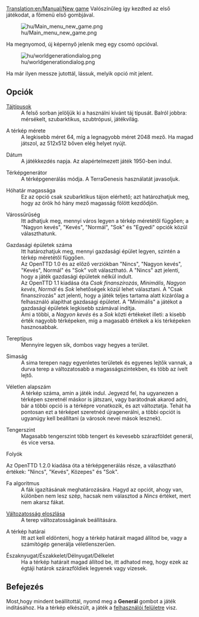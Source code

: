 [[Translation:en/Manual/New game]]
{{hu/Interfész}}
Valószínűleg így kezdted az első játékodat, a főmenü első gombjával.

[[File:hu/Main menu new game.png]]

Ha megnyomod, új képernyő jelenik meg egy csomó opcióval.

[[File:hu/worldgenerationdialog.png]]

Ha már ilyen messze jutottál, lássuk, melyik opció mit jelent.

== Opciók ==
; [[hu/Tájtípusok|Tájtípusok]]
:A felső sorban jelöljük ki a használni kívánt táj típusát. Balról jobbra: mérsékelt, szubarktikus, szubtrópusi, játékvilág.

; A térkép mérete
:A legkisebb méret 64, míg a legnagyobb méret 2048 mező. Ha magad játszol, az 512x512 bőven elég helyet nyújt.

; Dátum
: A játékkezdés napja. Az alapértelmezett játék 1950-ben indul.

; Térképgenerátor
: A térképgenerálás módja. A TerraGenesis használatát javasoljuk.

; Hóhatár magassága
: Ez az opció csak szubarktikus tájon elérhető; azt határozhatjuk meg, hogy az örök hó hány mező magasság fölött kezdődjön.

; Várossűrűség
: Itt adhatjuk meg, mennyi város legyen a térkép méretétől függően; a "Nagyon kevés", "Kevés", "Normál", "Sok" és "Egyedi" opciók közül választhatunk.

; Gazdasági épületek száma
: Itt határozhatjuk meg, mennyi gazdasági épület legyen, szintén a térkép méretétől függően.
: Az OpenTTD 1.0 és az előző verziókban "Nincs", "Nagyon kevés", "Kevés", Normál" és "Sok" volt választható. A "Nincs" azt jelenti, hogy a játék gazdasági épületek nélkül indult.
: Az OpenTTD 1.1 kiadása óta ''Csak finanszírozás'', ''Minimális'', ''Nagyon kevés'', ''Normál'' és ''Sok'' lehetőségek közül lehet választani. A "Csak finanszírozás" azt jelenti, hogy a játék teljes tartama alatt kizárólag a felhasználó alapíthat gazdasági épületet. A "Minimális" a játékot a gazdasági épületek legkisebb számával indítja.
: Ami a többi, a ''Nagyon kevés'' és a ''Sok'' közti értékeket illeti: a kisebb érték nagyobb térképeken, míg a magasabb értékek a kis térképeken hasznosabbak. 

; Tereptípus
: Mennyire legyen sík, dombos vagy hegyes a terület.

; Simaság
: A sima terepen nagy egyenletes területek és egyenes lejtők vannak, a durva terep a változatosabb a magasságszintekben, és több az ívelt lejtő.

; Véletlen alapszám
: A térkép száma, amin a játék indul. Jegyezd fel, ha ugyanezen a térképen szeretnél máskor is játszani, vagy barátodnak akarod adni, bár a többi opció is a térképre vonatkozik, és azt változtatja. Tehát ha pontosan ezt a térképet szeretnéd újragenerálni, a többi opciót is ugyanúgy kell beállítani (a városok nevei mások lesznek).

; Tengerszint
: Magasabb tengerszint több tengert és kevesebb szárazföldet generál, és vice versa.

; Folyók
Az OpenTTD 1.2.0 kiadása óta a térképgenerálás része, a választható értékek: "Nincs", "Kevés", Közepes" és "Sok".

; Fa algoritmus
: A fák igazításának meghatározására. Hagyd az opciót, ahogy van, különben nem lesz szép, hacsak nem választod a ''Nincs'' értéket, mert nem akarsz fákat.

; [[hu/Manual/Változatosság eloszlása|Változatosság eloszlása]]
: A terep változatosságának beállítására.

; A térkép határai
: Itt azt kell eldönteni, hogy a térkép határait magad állítod be, vagy a számítógép generálja véletlenszerűen.

; Északnyugat/Északkelet/Délnyugat/Délkelet
: Ha a térkép határait magad állítod be, itt adhatod meg, hogy ezek az égtáji határok szárazföldiek legyenek vagy vizesek.

== Befejezés ==
Most,hogy mindent beállítottál, nyomd meg a '''Generál''' gombot a játék indításához. Ha a térkép elkészült, a játék a [[hu/Manual/Felhasználói felület|felhasználói felületre]] visz.
